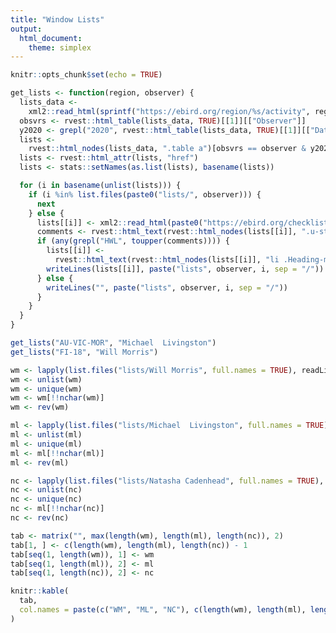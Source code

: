 ```yaml
---
title: "Window Lists"
output:
  html_document:
    theme: simplex
---
```


```r
knitr::opts_chunk$set(echo = TRUE)
```

```r
get_lists <- function(region, observer) {
  lists_data <-
    xml2::read_html(sprintf("https://ebird.org/region/%s/activity", region))
  obsvrs <- rvest::html_table(lists_data, TRUE)[[1]][["Observer"]]
  y2020 <- grepl("2020", rvest::html_table(lists_data, TRUE)[[1]][["Date"]])
  lists <-
    rvest::html_nodes(lists_data, ".table a")[obsvrs == observer & y2020]
  lists <- rvest::html_attr(lists, "href")
  lists <- stats::setNames(as.list(lists), basename(lists))

  for (i in basename(unlist(lists))) {
    if (i %in% list.files(paste0("lists/", observer))) {
      next
    } else {
      lists[[i]] <- xml2::read_html(paste0("https://ebird.org/checklist/", i))
      comments <- rvest::html_text(rvest::html_nodes(lists[[i]], ".u-stack-xs"))
      if (any(grepl("HWL", toupper(comments)))) {
        lists[[i]] <-
          rvest::html_text(rvest::html_nodes(lists[[i]], "li .Heading-main"))
        writeLines(lists[[i]], paste("lists", observer, i, sep = "/"))
      } else {
        writeLines("", paste("lists", observer, i, sep = "/"))
      }
    }
  }
}

get_lists("AU-VIC-MOR", "Michael  Livingston")
get_lists("FI-18", "Will Morris")

wm <- lapply(list.files("lists/Will Morris", full.names = TRUE), readLines)
wm <- unlist(wm)
wm <- unique(wm)
wm <- wm[!!nchar(wm)]
wm <- rev(wm)

ml <- lapply(list.files("lists/Michael  Livingston", full.names = TRUE), readLines)
ml <- unlist(ml)
ml <- unique(ml)
ml <- ml[!!nchar(ml)]
ml <- rev(ml)

nc <- lapply(list.files("lists/Natasha Cadenhead", full.names = TRUE), readLines)
nc <- unlist(nc)
nc <- unique(nc)
nc <- ml[!!nchar(nc)]
nc <- rev(nc)

tab <- matrix("", max(length(wm), length(ml), length(nc)), 2)
tab[1, ] <- c(length(wm), length(ml), length(nc)) - 1
tab[seq(1, length(wm)), 1] <- wm
tab[seq(1, length(ml)), 2] <- ml
tab[seq(1, length(nc)), 2] <- nc
```

```r
knitr::kable(
  tab,
  col.names = paste(c("WM", "ML", "NC"), c(length(wm), length(ml), length(nc)), sep = ": ")
)
```

